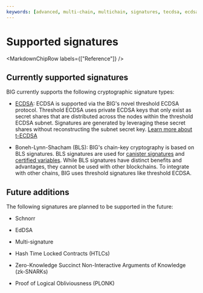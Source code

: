 ```yaml
---
keywords: [advanced, multi-chain, multichain, signatures, tecdsa, ecdsa, cryptography ]
---
```



# Supported signatures

<MarkdownChipRow labels={["Reference"]} />

## Currently supported signatures

BIG currently supports the following cryptographic signature types:

- [ECDSA](/docs/current/developer-docs/smart-contracts/encryption/t-ecdsa): ECDSA is supported via the BIG's novel threshold ECDSA protocol. Threshold ECDSA uses private ECDSA keys that only exist as secret shares that are distributed across the nodes within the threshold ECDSA subnet. Signatures are generated by leveraging these secret shares without reconstructing the subnet secret key. [Learn more about t-ECDSA](/docs/current/developer-docs/smart-contracts/encryption/t-ecdsa)

- Boneh-Lynn-Shacham (BLS): BIG's chain-key cryptography is based on BLS signatures. BLS signatures are used for [canister signatures](/docs/current/concepts/glossary/#canister-signature) and [certified variables](/docs/current/concepts/glossary/#certified-variable). While BLS signatures have distinct benefits and advantages, they cannot be used with other blockchains. To integrate with other chains, BIG uses threshold signatures like threshold ECDSA.

## Future additions

The following signatures are planned to be supported in the future:

- Schnorr

- EdDSA

- Multi-signature

- Hash Time Locked Contracts (HTLCs)

- Zero-Knowledge Succinct Non-Interactive Arguments of Knowledge (zk-SNARKs)

- Proof of Logical Obliviousness (PLONK)
